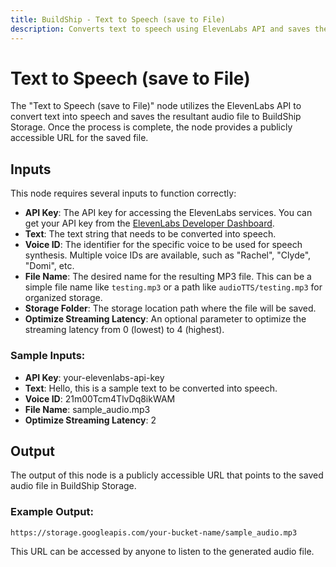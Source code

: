 ```yaml
---
title: BuildShip - Text to Speech (save to File)
description: Converts text to speech using ElevenLabs API and saves the output file on BuildShip Storage, providing a publicly accessible URL.
---
```



# Text to Speech (save to File)
The "Text to Speech (save to File)" node utilizes the ElevenLabs API to convert text into speech and saves the resultant audio file to BuildShip Storage. Once the process is complete, the node provides a publicly accessible URL for the saved file.

<Node id="@buildship/elevenlabs-tts" version="1.1.2" />

## Inputs
This node requires several inputs to function correctly:

- **API Key**: The API key for accessing the ElevenLabs services. You can get your API key from the [ElevenLabs Developer Dashboard](https://elevenlabs.io/).
- **Text**: The text string that needs to be converted into speech.
- **Voice ID**: The identifier for the specific voice to be used for speech synthesis. Multiple voice IDs are available, such as "Rachel", "Clyde", "Domi", etc.
- **File Name**: The desired name for the resulting MP3 file. This can be a simple file name like `testing.mp3` or a path like `audioTTS/testing.mp3` for organized storage.
- **Storage Folder**: The storage location path where the file will be saved.
- **Optimize Streaming Latency**: An optional parameter to optimize the streaming latency from 0 (lowest) to 4 (highest).

### Sample Inputs:
- **API Key**: your-elevenlabs-api-key
- **Text**: Hello, this is a sample text to be converted into speech.
- **Voice ID**: 21m00Tcm4TlvDq8ikWAM
- **File Name**: sample_audio.mp3
- **Optimize Streaming Latency**: 2

## Output
The output of this node is a publicly accessible URL that points to the saved audio file in BuildShip Storage.

### Example Output:
```
https://storage.googleapis.com/your-bucket-name/sample_audio.mp3
```
This URL can be accessed by anyone to listen to the generated audio file.

